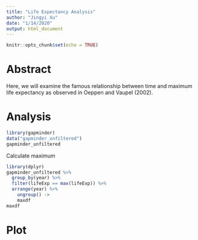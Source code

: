 ```yaml
---
title: "Life Expectancy Analysis"
author: "Jingyi Xu"
date: "1/14/2020"
output: html_document
---
```


```r
knitr::opts_chunk$set(echo = TRUE)
```

# Abstract

Here, we will examine the famous relationship between time and maximum life expectancy as observed in Oeppen and Vaupel (2002).

# Analysis

```r
library(gapminder)
data("gapminder_unfiltered")
gapminder_unfiltered
```

Calculate maximum
```r
library(dplyr)
gapminder_unfiltered %>% 
  group_by(year) %>% 
  filter(lifeExp == max(lifeExp)) %>%
  arrange(year) %>%
    ungroup() ->
    maxdf
maxdf
```


# Plot

